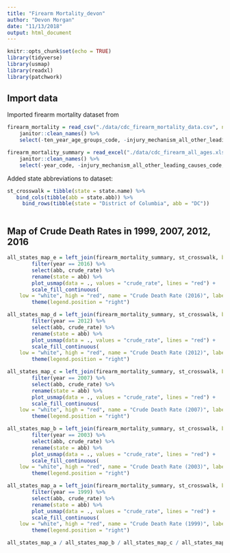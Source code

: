 ```yaml
---
title: "Firearm Mortality_devon"
author: "Devon Morgan"
date: "11/13/2018"
output: html_document
---
```


```r
knitr::opts_chunk$set(echo = TRUE)
library(tidyverse)
library(usmap)
library(readxl)
library(patchwork)
```

## Import data

Imported firearm mortality dataset from 

```r
firearm_mortality = read_csv("./data/cdc_firearm_mortality_data.csv", na = "Unreliable") %>% 
	janitor::clean_names() %>% 
	select(-ten_year_age_groups_code, -injury_mechanism_all_other_leading_causes_code, -race_code, death_cause= injury_mechanism_all_other_leading_causes)

firearm_mortality_summary = read_excel("./data/cdc_firearm_all_ages.xlsx") %>% 
	janitor::clean_names() %>% 
	select(-year_code, -injury_mechanism_all_other_leading_causes_code, death_cause= injury_mechanism_all_other_leading_causes)

```


Added state abbreviations to dataset: 

```r
st_crosswalk = tibble(state = state.name) %>%
   bind_cols(tibble(abb = state.abb)) %>% 
	 bind_rows(tibble(state = "District of Columbia", abb = "DC"))



```

## Map of Crude Death Rates in 1999, 2007, 2012, 2016

```r
all_states_map_e = left_join(firearm_mortality_summary, st_crosswalk, by = "state") %>%
		filter(year == 2016) %>% 
		select(abb, crude_rate) %>% 
		rename(state = abb) %>% 
		plot_usmap(data = ., values = "crude_rate", lines = "red") + 
		scale_fill_continuous(
    low = "white", high = "red", name = "Crude Death Rate (2016)", label = scales::comma) +    
		theme(legend.position = "right")

all_states_map_d = left_join(firearm_mortality_summary, st_crosswalk, by = "state") %>%
		filter(year == 2012) %>% 
		select(abb, crude_rate) %>% 
		rename(state = abb) %>% 
		plot_usmap(data = ., values = "crude_rate", lines = "red") + 
		scale_fill_continuous(
    low = "white", high = "red", name = "Crude Death Rate (2012)", label = scales::comma) +    
		theme(legend.position = "right")

all_states_map_c = left_join(firearm_mortality_summary, st_crosswalk, by = "state") %>%
		filter(year == 2007) %>% 
		select(abb, crude_rate) %>% 
		rename(state = abb) %>% 
		plot_usmap(data = ., values = "crude_rate", lines = "red") + 
		scale_fill_continuous(
    low = "white", high = "red", name = "Crude Death Rate (2007)", label = scales::comma) +    
		theme(legend.position = "right")

all_states_map_b = left_join(firearm_mortality_summary, st_crosswalk, by = "state") %>%
		filter(year == 2003) %>% 
		select(abb, crude_rate) %>% 
		rename(state = abb) %>% 
		plot_usmap(data = ., values = "crude_rate", lines = "red") + 
		scale_fill_continuous(
    low = "white", high = "red", name = "Crude Death Rate (2003)", label = scales::comma) +    
		theme(legend.position = "right")

all_states_map_a = left_join(firearm_mortality_summary, st_crosswalk, by = "state") %>%
		filter(year == 1999) %>% 
		select(abb, crude_rate) %>% 
		rename(state = abb) %>% 
		plot_usmap(data = ., values = "crude_rate", lines = "red") + 
		scale_fill_continuous(
    low = "white", high = "red", name = "Crude Death Rate (1999)", label = scales::comma) +    
		theme(legend.position = "right")

all_states_map_a / all_states_map_b / all_states_map_c / all_states_map_d / all_states_map_e
```




